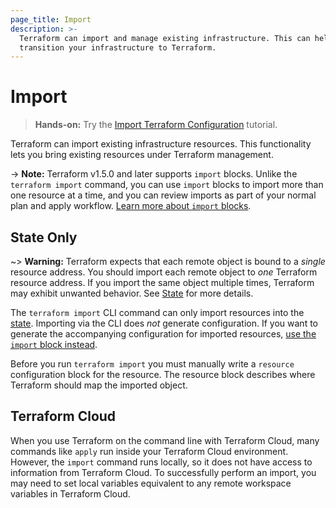 ```yaml
---
page_title: Import
description: >-
  Terraform can import and manage existing infrastructure. This can help you
  transition your infrastructure to Terraform.
---
```


# Import

> **Hands-on:** Try the [Import Terraform Configuration](/terraform/tutorials/state/state-import?utm_source=WEBSITE&utm_medium=WEB_IO&utm_offer=ARTICLE_PAGE&utm_content=DOCS) tutorial.

Terraform can import existing infrastructure resources. This functionality lets you bring existing resources under Terraform management.

-> **Note:** Terraform v1.5.0 and later supports `import` blocks. Unlike the `terraform import` command, you can use `import` blocks to import more than one resource at a time, and you can review imports as part of your normal plan and apply workflow. [Learn more about `import` blocks](/terraform/language/import).

## State Only

~> **Warning:** Terraform expects that each remote object is bound to a _single_ resource address. You should import each remote object to _one_ Terraform resource address. If you import the same object multiple times, Terraform may exhibit unwanted behavior. See [State](/terraform/language/state) for more details.

The `terraform import` CLI command can only import resources into the [state](/terraform/language/state). Importing via the CLI does _not_ generate configuration. If you want to generate the accompanying configuration for imported resources, [use the `import` block instead](/terraform/language/import).

Before you run `terraform import` you must manually write a `resource` configuration block for the resource. The resource block describes where Terraform should map the imported object.

## Terraform Cloud

When you use Terraform on the command line with Terraform Cloud, many commands like `apply` run inside your Terraform Cloud environment. However, the `import` command runs locally, so it does not have access to information from Terraform Cloud. To successfully perform an import, you may need to set local variables equivalent to any remote workspace variables in Terraform Cloud.
